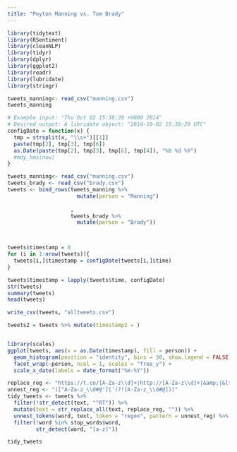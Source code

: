 ```yaml
---
title: "Peyton Manning vs. Tom Brady"
---
```




```r
library(tidytext)
library(RSentiment)
library(cleanNLP)
library(tidyr)
library(dplyr)
library(ggplot2)
library(readr)
library(lubridate)
library(stringr)
```


```r
tweets_manning<- read_csv("manning.csv")
tweets_manning

# Example input: "Thu Oct 02 15:38:29 +0000 2014"
# Desired output: A libridate object: "2014-10-02 15:38:29 UTC"
configDate = function(x) {
  tmp = strsplit(x, "\\s+")[[1]]
  paste(tmp[2], tmp[3], tmp[6])
  as.Date(paste(tmp[2], tmp[3], tmp[6], tmp[4]), "%b %d %Y")
  #mdy_hms(new)
}

tweets_manning<- read_csv("manning.csv")
tweets_brady <- read_csv("brady.csv")
tweets <- bind_rows(tweets_manning %>% 
                      mutate(person = "Manning")
                    
                    ,
                    tweets_brady %>% 
                      mutate(person = "Brady"))



tweets$timestamp = 0
for (i in 1:nrow(tweets)){
  tweets[i,]$timestamp = configDate(tweets[i,]$time)
}

tweets$timestamp = lapply(tweets$time, configDate)
str(tweets)
summary(tweets)
head(tweets)

write_csv(tweets, "alltweets.csv")

tweets2 = tweets %>% mutate(timestamp2 = )


library(scales)
ggplot(tweets, aes(x = as.Date(timestamp), fill = person)) +
  geom_histogram(position = "identity", bins = 30, show.legend = FALSE) +
  facet_wrap(~person, ncol = 1, scales = "free_y") + 
  scale_x_date(labels = date_format("%m-%Y"))
```

```r
replace_reg <- "https://t.co/[A-Za-z\\d]+|http://[A-Za-z\\d]+|&amp;|&lt;|&gt;|RT|https"
unnest_reg <- "([^A-Za-z_\\d#@']|'(?![A-Za-z_\\d#@]))"
tidy_tweets <- tweets %>% 
  filter(!str_detect(text, "^RT")) %>%
  mutate(text = str_replace_all(text, replace_reg, "")) %>%
  unnest_tokens(word, text, token = "regex", pattern = unnest_reg) %>%
  filter(!word %in% stop_words$word,
         str_detect(word, "[a-z]"))

tidy_tweets
```
